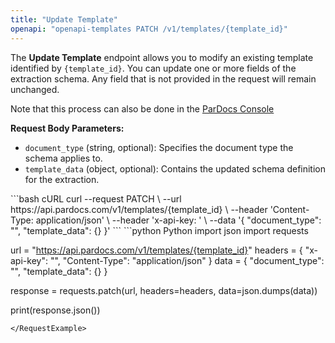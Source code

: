 ---
title: "Update Template"
openapi: "openapi-templates PATCH /v1/templates/{template_id}"
---

The **Update Template** endpoint allows you to modify an existing template identified by `{template_id}`. You can update one or more fields of the extraction schema. Any field that is not provided in the request will remain unchanged.

<Note>Note that this process can also be done in the [ParDocs Console](https://www.pardocs.com)</Note>

**Request Body Parameters:**

- `document_type` (string, optional): Specifies the document type the schema applies to.
- `template_data` (object, optional): Contains the updated schema definition for the extraction.

<RequestExample>
```bash cURL
curl --request PATCH \
  --url https://api.pardocs.com/v1/templates/{template_id} \
  --header 'Content-Type: application/json' \
  --header 'x-api-key: <api-key>' \
  --data '{
  "document_type": "<string>",
  "template_data": {}
}'
```
```python Python
import json
import requests

url = "https://api.pardocs.com/v1/templates/{template_id}"
headers = {
    "x-api-key": "<api-key>",
    "Content-Type": "application/json"
}
data = {
    "document_type": "<string>",
    "template_data": {}
}

response = requests.patch(url, headers=headers, data=json.dumps(data))

print(response.json())
```
</RequestExample>
